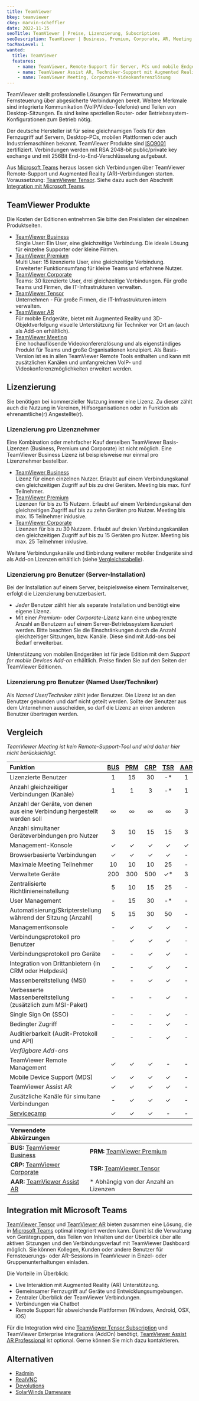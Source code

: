 ```yaml
---
title: TeamViewer
bkey: teamviewer
ckey: marvin-scheffler
date: 2022-11-15
seoTitle: TeamViewer | Preise, Lizenzierung, Subscriptions
seoDescription: TeamViewer | Business, Premium, Corporate, AR, Meeting | Wir beraten Sie individuell zu Fragen bei Lizenzierung und Kosten.
tocMaxLevel: 1
wanted:
  title: TeamViewer
  features:
    - name: TeamViewer, Remote-Support für Server, PCs und mobile Endgeräte
    - name: TeamViewer Assist AR, Techniker-Support mit Augmented Reality für mobile Endgeräte
    - name: TeamViewer Meeting, Corporate-Videokonferenzlösung
---
```




<Intro>

TeamViewer stellt professionelle Lösungen für Fernwartung und Fernsteuerung über abgesicherte Verbindungen bereit.
Weitere Merkmale sind integrierte Kommunikation (VoIP/Video-Telefonie) und Teilen von Desktop-Sitzungen.
Es sind keine speziellen Router- oder Betriebssystem-Konfigurationen zum Betrieb nötig.

</Intro>

<TOC />

Der deutsche Hersteller ist für seine gleichnamigen Tools für den Fernzugriff auf Servern, Desktop-PCs, mobilen Plattformen oder auch Industriemaschinen bekannt.
TeamViewer Produkte sind [ISO9001](https://de.wikipedia.org/wiki/ISO_9001) zertifiziert. Verbindungen werden mit RSA 2048-bit public/private key exchange und mit 256Bit End-to-End-Verschlüsselung aufgebaut.


<Info>

Aus [Microsoft Teams](/hersteller/microsoft/teams/) heraus lassen sich Verbindungen über TeamViewer Remote-Support und Augmented Reality (AR)-Verbindungen starten.
Voraussetzung: [TeamViewer Tensor](/hersteller/teamviewer/tensor/).
Siehe dazu auch den Abschnitt [Integration mit Microsoft Teams](#integration-mit-microsoft-teams).

</Info>

## TeamViewer Produkte

Die Kosten der Editionen entnehmen Sie bitte den Preislisten der einzelnen Produktseiten.

<ArrowList>

- [TeamViewer Business](/hersteller/teamviewer/business/) <br />
Single User: Ein User, eine gleichzeitige Verbindung. Die ideale Lösung für einzelne Supporter oder kleine Firmen.
- [TeamViewer Premium](/hersteller/teamviewer/premium/) <br />
Multi User: 15 lizenzierte User, eine gleichzeitige Verbindung. Erweiterter Funktionsumfang für kleine Teams und erfahrene Nutzer.
- [TeamViewer Corporate](/hersteller/teamviewer/corporate/) <br />
Teams: 30 lizenzierte User, drei gleichzeitige Verbindungen. Für große Teams und Firmen, die IT-Infrastrukturen verwalten.
- [TeamViewer Tensor](/hersteller/teamviewer/tensor/) <br />
Unternehmen - Für große Firmen, die IT-Infrastrukturen intern verwalten.
- [TeamViewer AR](/hersteller/teamviewer/assist-ar/) <br />
Für mobile Endgeräte, bietet mit Augmented Reality und 3D-Objektverfolgung visuelle Unterstützung für Techniker vor Ort an (auch als Add-on erhältlich).
- [TeamViewer Meeting](/hersteller/teamviewer/meeting/) <br />
Eine hochauflösende Videokonferenzlösung und als eigenständiges Produkt für Teams und große Organisationen konzipiert.
Als Basis-Version ist es in allen TeamViewer Remote Tools enthalten und kann mit zusätzlichen Kanälen und umfangreichen VoIP- und Videokonferenzmöglichkeiten erweitert werden.



</ArrowList>

## Lizenzierung

<ArrowList>

Sie benötigen bei kommerzieller Nutzung immer eine Lizenz.
Zu dieser zählt auch die Nutzung in Vereinen, Hilfsorganisationen oder in Funktion als ehrenamtliche(r) Angestellte(r).

### Lizenzierung pro Lizenznehmer

Eine Kombination oder mehrfacher Kauf derselben TeamViewer Basis-Lizenzen (Business, Premium und Corporate) ist nicht möglich. Eine TeamViewer Business Lizenz ist beispielsweise nur einmal pro Lizenznehmer bestellbar.

- [TeamViewer Business](/hersteller/teamviewer/business/)<br />
Lizenz für einen einzelnen Nutzer. Erlaubt auf einem Verbindungskanal den gleichzeitigen Zugriff auf bis zu drei Geräten. Meeting bis max. fünf Teilnehmer.
- [TeamViewer Premium](/hersteller/teamviewer/premium/)<br />
Lizenzen für bis zu 15 Nutzern. Erlaubt auf einem Verbindungskanal den gleichzeitigen Zugriff auf bis zu zehn Geräten pro Nutzer. Meeting bis max. 15 Teilnehmer inklusive.
- [TeamViewer Corporate](/hersteller/teamviewer/corporate/)<br />
Lizenzen für bis zu 30 Nutzern. Erlaubt auf dreien Verbindungskanälen den gleichzeitigen Zugriff auf bis zu 15 Geräten pro Nutzer. Meeting bis max. 25 Teilnehmer inklusive.

 Weitere Verbindungskanäle und Einbindung weiterer mobiler Endgeräte sind als Add-on Lizenzen erhältlich (siehe [Vergleichstabelle](#vergleich)).


### Lizenzierung pro Benutzer (Server-Installation)

Bei der Installation auf einem Server, beispielsweise einem Terminalserver, erfolgt die Lizenzierung benutzerbasiert.

- *Jeder* Benutzer zählt hier als separate Installation und benötigt eine eigene Lizenz.
- Mit einer *Premium-* oder *Corporate-Lizenz* kann eine unbegrenzte Anzahl an Benutzern auf einem Server-Betriebssystem lizenziert werden. Bitte beachten Sie die Einschränkungen durch die Anzahl gleichzeitiger Sitzungen, bzw. Kanäle. Diese sind mit Add-ons bei Bedarf erweiterbar.

Unterstützung von mobilen Endgeräten ist für jede Edition mit dem *Support for mobile Devices Add-on* erhältlich. Preise finden Sie auf den Seiten der TeamViewer Editionen.

### Lizenzierung pro Benutzer (Named User/Techniker)

Als *Named User/Techniker* zählt jeder Benutzer. Die Lizenz ist an den Benutzer gebunden und darf nicht geteilt werden.
Sollte der Benutzer aus dem Unternehmen ausscheiden, so darf die Lizenz an einen anderen Benutzer übertragen werden.

</ArrowList>

## Vergleich

_TeamViewer Meeting ist kein Remote-Support-Tool und wird daher hier nicht berücksichtigt._


| Funktion     | [BUS](/hersteller/teamviewer/business/) | [PRM](/hersteller/teamviewer/premium/) | [CRP](/hersteller/teamviewer/corporate/)  | [TSR](/hersteller/teamviewer/tensor/) | [AAR](/hersteller/teamviewer/assist-ar/) |
|:----------------------------------------------------------------------------------|:---:|:---:|:----:|:---:|:---:|
| Lizenzierte Benutzer                                                              | 1   | 15  | 30   | -*  | 1  |
| Anzahl gleichzeitiger Verbindungen (Kanäle)                                       | 1   | 1   | 3    | -*  | 1  |
| Anzahl der Geräte, von denen aus eine Verbindung hergestellt werden soll          | ∞   | ∞   | ∞    | ∞   | 3  |
| Anzahl simultaner Geräteverbindungen pro Nutzer                                   | 3   | 10  | 15   | 15  | 3  |
| Management-Konsole                                                                | ✓   | ✓   | ✓    | ✓   | ✓  |
| Browserbasierte Verbindungen                                                      | ✓   | ✓   | ✓    | ✓   | -  |
| Maximale Meeting Teilnehmer                                                       | 10  | 10  | 10   | 25  | -  |
| Verwaltete Geräte                                                                 | 200 | 300 | 500  | ✓*  | 3  |
| Zentralisierte Richtlinieneinstellung                                             | 5   | 10  | 15   | 25  | -  |
| User Management                                                                   | -   | 15  | 30   | -*  | -  |
| Automatisierung/Skripterstellung während der Sitzung (Anzahl)                     | 5   | 15  | 30   | 50  | -  |
| Managementkonsole                                                                 | -   | ✓   | ✓    | ✓   | -  |
| Verbindungsprotokoll pro Benutzer                                                 | -   | ✓   | ✓    | ✓   | -  |
| Verbindungsprotokoll pro Geräte                                                   | -   | -   | ✓    | ✓   | -  |
| Integration von Drittanbietern (in CRM oder Helpdesk)                             | -   | -   | ✓    | ✓   | -  |
| Massenbereitstellung (MSI)                                                        | -   | -   | ✓    | ✓   | -  |
| Verbesserte Massenbereitstellung (zusätzlich zum MSI-Paket)                       | -   | -   | -    | ✓   | -  |
| Single Sign On (SSO)                                                              | -   | -   | -    | ✓   | -  |
| Bedingter Zugriff                                                                 | -   | -   | -    | ✓   | -  |
| Auditierbarkeit (Audit-Protokoll und API)                                         | -   | -   | -    | ✓   | -  |
| *Verfügbare Add-ons*                                                              |     |     |      |     |    |
| TeamViewer Remote Management                                                      | ✓   | ✓   | ✓    | -   | -  |
| Mobile Device Support (MDS)                                                       | ✓   | ✓   | ✓    | ✓   | -  |
| TeamViewer Assist AR                                                              | ✓   | ✓   | ✓    | ✓   | -  |
| Zusätzliche Kanäle für simultane Verbindungen                                     | -   | ✓   | ✓    | ✓   | -  |
| [Servicecamp](https://www.teamviewer.com/de/products/remote/solutions/remote-support/) | ✓   | ✓   | ✓    | -   | -  |



<Legend>

| Verwendete Abkürzungen | |
|:----|:----|
| **BUS:** [TeamViewer Business](/hersteller/teamviewer/business/) | **PRM:** [TeamViewer Premium](/hersteller/teamviewer/premium/) |
| **CRP:** [TeamViewer Corporate](/hersteller/teamviewer/corporate/) | **TSR:** [TeamViewer Tensor](/hersteller/teamviewer/tensor/) |
| **AAR:** [TeamViewer Assist AR](/hersteller/teamviewer/assist-ar/) | * Abhängig von der Anzahl an Lizenzen |

</Legend>


## Integration mit Microsoft Teams

<ArrowList>

[TeamViewer Tensor](/hersteller/teamviewer/tensor/) und [TeamViewer AR](/hersteller/teamviewer/assist-ar/) bieten zusammen eine Lösung, die in [Microsoft Teams](/hersteller/microsoft/teams/) optimal integriert werden kann. Damit ist die Verwaltung von Gerätegruppen, das Teilen von Inhalten und der Überblick über alle aktiven Sitzungen und den Verbindungsverlauf mit TeamViewer Dashboard möglich. Sie können Kollegen, Kunden oder andere Benutzer für Fernsteuerungs- oder AR-Sessions in TeamViewer in Einzel- oder Gruppenunterhaltungen einladen.

Die Vorteile im Überblick:

- Live Interaktion mit Augmented Reality (AR) Unterstützung.
- Gemeinsamer Fernzugriff auf Geräte und Entwicklungsumgebungen.
- Zentraler Überblick der TeamViewer Verbindungen.
- Verbindungen via Chatbot
- Remote Support für abweichende Plattformen (Windows, Android, OSX, iOS)

</ArrowList>

<GetInTouch variant="info">

Für die Integration wird eine [TeamViewer Tensor Subscription](/hersteller/teamviewer/tensor/) und TeamViewer Enterprise Integrations (AddOn) benötigt, [TeamViewer Assist AR Professional](/hersteller/teamviewer/assist-ar/) ist optional. Gerne können Sie mich dazu kontaktieren.

</GetInTouch>





## Alternativen

<ArrowList>

- [Radmin](/hersteller/radmin/)
- [RealVNC](/hersteller/realvnc/)
- [Devolutions](/hersteller/devolutions/)
- [SolarWinds Dameware](/hersteller/solarwinds/dameware/)

</ArrowList>
